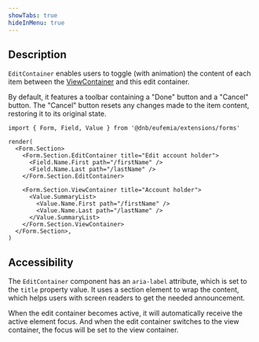 ```yaml
---
showTabs: true
hideInMenu: true
---
```


## Description

`EditContainer` enables users to toggle (with animation) the content of each item between the [ViewContainer](/uilib/extensions/forms/Form/Section/ViewContainer/) and this edit container.

By default, it features a toolbar containing a "Done" button and a "Cancel" button. The "Cancel" button resets any changes made to the item content, restoring it to its original state.

```tsx
import { Form, Field, Value } from '@dnb/eufemia/extensions/forms'

render(
  <Form.Section>
    <Form.Section.EditContainer title="Edit account holder">
      <Field.Name.First path="/firstName" />
      <Field.Name.Last path="/lastName" />
    </Form.Section.EditContainer>

    <Form.Section.ViewContainer title="Account holder">
      <Value.SummaryList>
        <Value.Name.First path="/firstName" />
        <Value.Name.Last path="/lastName" />
      </Value.SummaryList>
    </Form.Section.ViewContainer>
  </Form.Section>,
)
```

## Accessibility

The `EditContainer` component has an `aria-label` attribute, which is set to the `title` property value. It uses a section element to wrap the content, which helps users with screen readers to get the needed announcement.

When the edit container becomes active, it will automatically receive the active element focus. And when the edit container switches to the view container, the focus will be set to the view container.
